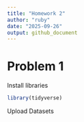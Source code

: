 ```yaml
---
title: "Homework 2"
author: "ruby"
date: "2025-09-26"
output: github_document
---
```


# Problem 1

Install libraries
```r
library(tidyverse)
```

Upload Datasets
```r

```

